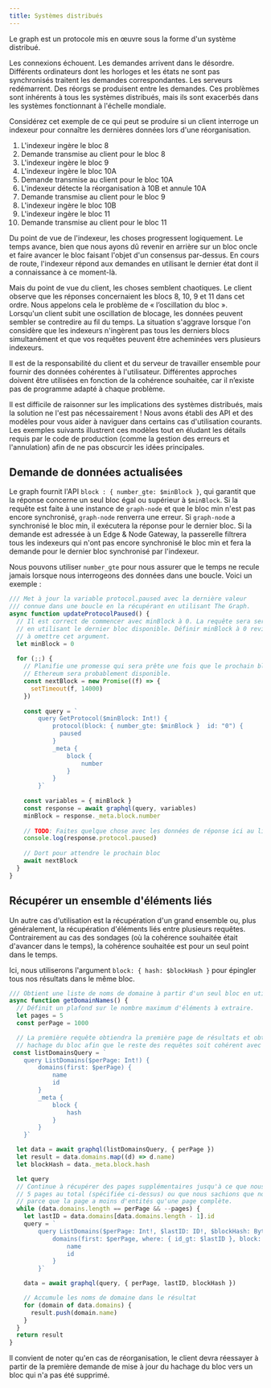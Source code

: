 ```yaml
---
title: Systèmes distribués
---
```


Le graph est un protocole mis en œuvre sous la forme d'un système distribué.

Les connexions échouent. Les demandes arrivent dans le désordre. Différents ordinateurs dont les horloges et les états ne sont pas synchronisés traitent les demandes correspondantes. Les serveurs redémarrent. Des réorgs se produisent entre les demandes. Ces problèmes sont inhérents à tous les systèmes distribués, mais ils sont exacerbés dans les systèmes fonctionnant à l'échelle mondiale.

Considérez cet exemple de ce qui peut se produire si un client interroge un indexeur pour connaître les dernières données lors d'une réorganisation.

1. L'indexeur ingère le bloc 8
2. Demande transmise au client pour le bloc 8
3. L'indexeur ingère le bloc 9
4. L'indexeur ingère le bloc 10A
5. Demande transmise au client pour le bloc 10A
6. L'indexeur détecte la réorganisation à 10B et annule 10A
7. Demande transmise au client pour le bloc 9
8. L'indexeur ingère le bloc 10B
9. L'indexeur ingère le bloc 11
10. Demande transmise au client pour le bloc 11

Du point de vue de l'indexeur, les choses progressent logiquement. Le temps avance, bien que nous ayons dû revenir en arrière sur un bloc oncle et faire avancer le bloc faisant l'objet d'un consensus par-dessus. En cours de route, l'indexeur répond aux demandes en utilisant le dernier état dont il a connaissance à ce moment-là.

Mais du point de vue du client, les choses semblent chaotiques. Le client observe que les réponses concernaient les blocs 8, 10, 9 et 11 dans cet ordre. Nous appelons cela le problème de « l’oscillation du bloc ». Lorsqu'un client subit une oscillation de blocage, les données peuvent sembler se contredire au fil du temps. La situation s'aggrave lorsque l'on considère que les indexeurs n'ingèrent pas tous les derniers blocs simultanément et que vos requêtes peuvent être acheminées vers plusieurs indexeurs.

Il est de la responsabilité du client et du serveur de travailler ensemble pour fournir des données cohérentes à l'utilisateur. Différentes approches doivent être utilisées en fonction de la cohérence souhaitée, car il n’existe pas de programme adapté à chaque problème.

Il est difficile de raisonner sur les implications des systèmes distribués, mais la solution ne l'est pas nécessairement ! Nous avons établi des API et des modèles pour vous aider à naviguer dans certains cas d'utilisation courants. Les exemples suivants illustrent ces modèles tout en éludant les détails requis par le code de production (comme la gestion des erreurs et l'annulation) afin de ne pas obscurcir les idées principales.

## Demande de données actualisées

Le graph fournit l'API `block : { number_gte: $minBlock }`, qui garantit que la réponse concerne un seul bloc égal ou supérieur à `$minBlock`. Si la requête est faite à une instance de `graph-node` et que le bloc min n'est pas encore synchronisé, `graph-node` renverra une erreur. Si `graph-node` a synchronisé le bloc min, il exécutera la réponse pour le dernier bloc. Si la demande est adressée à un Edge & Node Gateway, la passerelle filtrera tous les indexeurs qui n'ont pas encore synchronisé le bloc min et fera la demande pour le dernier bloc synchronisé par l'indexeur.

Nous pouvons utiliser `number_gte` pour nous assurer que le temps ne recule jamais lorsque nous interrogeons des données dans une boucle. Voici un exemple :

```javascript
/// Met à jour la variable protocol.paused avec la dernière valeur 
/// connue dans une boucle en la récupérant en utilisant The Graph.
async function updateProtocolPaused() {
  // Il est correct de commencer avec minBlock à 0. La requête sera servie
  // en utilisant le dernier bloc disponible. Définir minBlock à 0 revient
  // à omettre cet argument.
  let minBlock = 0
  
  for (;;) {
    // Planifie une promesse qui sera prête une fois que le prochain bloc 
    // Ethereum sera probablement disponible.
    const nextBlock = new Promise((f) => {
      setTimeout(f, 14000)
    })
 
    const query = `
        query GetProtocol($minBlock: Int!) {
            protocol(block: { number_gte: $minBlock }  id: "0") {
              paused
            }
            _meta {
                block {
                    number
                }
            }
        }`
    
    const variables = { minBlock }
    const response = await graphql(query, variables)
    minBlock = response._meta.block.number
    
    // TODO: Faites quelque chose avec les données de réponse ici au lieu de les journaliser.
    console.log(response.protocol.paused)
    
    // Dort pour attendre le prochain bloc
    await nextBlock
  }
}
```

## Récupérer un ensemble d'éléments liés

Un autre cas d'utilisation est la récupération d'un grand ensemble ou, plus généralement, la récupération d'éléments liés entre plusieurs requêtes. Contrairement au cas des sondages (où la cohérence souhaitée était d'avancer dans le temps), la cohérence souhaitée est pour un seul point dans le temps.

Ici, nous utiliserons l'argument `block: { hash: $blockHash }` pour épingler tous nos résultats dans le même bloc.

```javascript
/// Obtient une liste de noms de domaine à partir d'un seul bloc en utilisant la pagination
async function getDomainNames() {
  // Définit un plafond sur le nombre maximum d'éléments à extraire.
  let pages = 5
  const perPage = 1000

  // La première requête obtiendra la première page de résultats et obtiendra également le 
  // hachage du bloc afin que le reste des requêtes soit cohérent avec la première.
 const listDomainsQuery = `
    query ListDomains($perPage: Int!) {
        domains(first: $perPage) {
            name
            id
        }
        _meta {
            block {
                hash
            }
        }
    }`

  let data = await graphql(listDomainsQuery, { perPage })
  let result = data.domains.map((d) => d.name)
  let blockHash = data._meta.block.hash

  let query
  // Continue à récupérer des pages supplémentaires jusqu'à ce que nous atteignions la limite de
  // 5 pages au total (spécifiée ci-dessus) ou que nous sachions que nous avons atteint la dernière page
  // parce que la page a moins d'entités qu'une page complète.
  while (data.domains.length == perPage && --pages) {
    let lastID = data.domains[data.domains.length - 1].id
    query = `
        query ListDomains($perPage: Int!, $lastID: ID!, $blockHash: Bytes!) {
            domains(first: $perPage, where: { id_gt: $lastID }, block: { hash: $blockHash }) {
                name
                id
            }
        }`

    data = await graphql(query, { perPage, lastID, blockHash })

    // Accumule les noms de domaine dans le résultat
    for (domain of data.domains) {
      result.push(domain.name)
    }
  }
  return result
}
```

Il convient de noter qu'en cas de réorganisation, le client devra réessayer à partir de la première demande de mise à jour du hachage du bloc vers un bloc qui n'a pas été supprimé.
